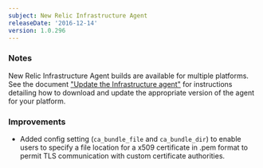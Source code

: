 ```yaml
---
subject: New Relic Infrastructure Agent
releaseDate: '2016-12-14'
version: 1.0.296
---
```


### Notes

New Relic Infrastructure Agent builds are available for multiple platforms. See the document ["Update the Infrastructure agent"](https://docs.newrelic.com/docs/infrastructure/new-relic-infrastructure/installation/update-infrastructure-agent) for instructions detailing how to download and update the appropriate version of the agent for your platform.

### Improvements

* Added config setting (`ca_bundle_file` and `ca_bundle_dir`) to enable users to specify a file location for a x509 certificate in .pem format to permit TLS communication with custom certificate authorities.
